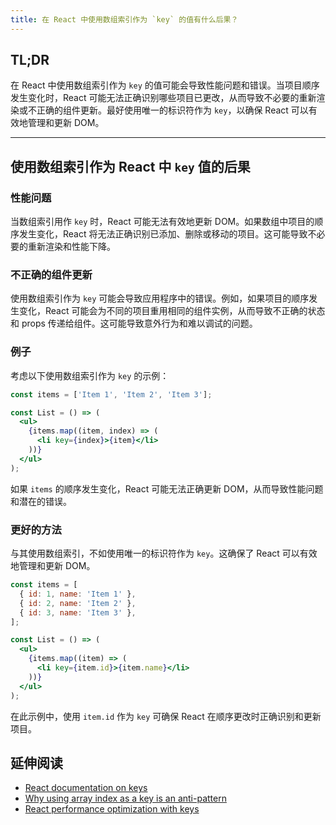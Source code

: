 ```yaml
---
title: 在 React 中使用数组索引作为 `key` 的值有什么后果？
---
```


## TL;DR

在 React 中使用数组索引作为 `key` 的值可能会导致性能问题和错误。当项目顺序发生变化时，React 可能无法正确识别哪些项目已更改，从而导致不必要的重新渲染或不正确的组件更新。最好使用唯一的标识符作为 `key`，以确保 React 可以有效地管理和更新 DOM。

***

## 使用数组索引作为 React 中 `key` 值的后果

### 性能问题

当数组索引用作 `key` 时，React 可能无法有效地更新 DOM。如果数组中项目的顺序发生变化，React 将无法正确识别已添加、删除或移动的项目。这可能导致不必要的重新渲染和性能下降。

### 不正确的组件更新

使用数组索引作为 `key` 可能会导致应用程序中的错误。例如，如果项目的顺序发生变化，React 可能会为不同的项目重用相同的组件实例，从而导致不正确的状态和 props 传递给组件。这可能导致意外行为和难以调试的问题。

### 例子

考虑以下使用数组索引作为 `key` 的示例：

```jsx
const items = ['Item 1', 'Item 2', 'Item 3'];

const List = () => (
  <ul>
    {items.map((item, index) => (
      <li key={index}>{item}</li>
    ))}
  </ul>
);
```

如果 `items` 的顺序发生变化，React 可能无法正确更新 DOM，从而导致性能问题和潜在的错误。

### 更好的方法

与其使用数组索引，不如使用唯一的标识符作为 `key`。这确保了 React 可以有效地管理和更新 DOM。

```jsx
const items = [
  { id: 1, name: 'Item 1' },
  { id: 2, name: 'Item 2' },
  { id: 3, name: 'Item 3' },
];

const List = () => (
  <ul>
    {items.map((item) => (
      <li key={item.id}>{item.name}</li>
    ))}
  </ul>
);
```

在此示例中，使用 `item.id` 作为 `key` 可确保 React 在顺序更改时正确识别和更新项目。

## 延伸阅读

* [React documentation on keys](https://react.dev/learn/rendering-lists#why-does-react-need-keys)
* [Why using array index as a key is an anti-pattern](https://medium.com/@robinpokorny/index-as-a-key-is-an-anti-pattern-e0349aece318)
* [React performance optimization with keys](https://kentcdodds.com/blog/understanding-reacts-key-prop)
